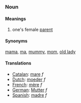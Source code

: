 ===Noun===
====Meanings====
#one's female [[parent]]

====Synonyms====

[[mama]], [[ma]], [[mummy]], [[mom]], [[old lady]]

====Translations====
*[[Catalan]]: [[mare]] ''f''
*[[Dutch]]: [[moeder]] ''f''
*[[French]]: [[mère]] ''f''
*[[German]]: [[Mutter]] ''f''
*[[Spanish]]: [[madre]] ''f''